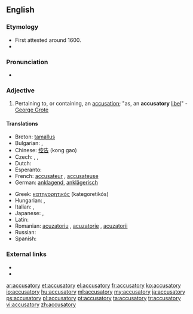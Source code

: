 ==English==

===Etymology===
* First attested around 1600.
* {{suffix|accuse|atory}}

===Pronunciation===
* {{a|US}} {{IPA|/ə.ˈkju.zə.ˌtɔɹ.i/}}

===Adjective===
{{en-adj}}

# Pertaining to, or containing, an [[accusation]]; "as, an '''accusatory''' [[libel]]" - [[w:George Grote|George Grote]]

====Translations====
{{trans-top|pertaining to, or containing, an accusation}}
* Breton: [[tamallus]]
* Bulgarian: {{t+|bg|обвинителен|m}},  {{t+|bg|обвиняващ}}
* Chinese: [[控告]] (kong gao)
* Czech: {{t-|cs|žalující}}, {{t-|cs|obviňující}}, {{t-|cs|vyčítavý}}
* Dutch: {{t+|nl|beschuldigend}}
* Esperanto: {{t-|eo|kulpiga}}
* French: [[accusateur]] {{m}}, [[accusateuse]] {{f}}
* German: [[anklagend]], [[anklägerisch]]
{{trans-mid}}
* Greek: [[κατηγορητικός]] (kategoretikós)
* Hungarian: {{t+|hu|vádló}}, {{t-|hu|vádoló}}
* Italian: {{t-|it|accusatorio|m}}, {{t-|it|accusatoria|f}}
* Japanese: {{t-|ja|非難|alt=非難の|tr=ひなんの, hinan no}}, {{t-|ja|批難|alt=批難の|tr=ひなんの, hinan no}}
* Latin: {{t-|la|accusatorius}}
* Romanian: [[acuzatoriu]] {{m}}, [[acuzatorie]] {{f}}, [[acuzatorii]] {{p}}
* Russian: {{t+|ru|обвинительный|sc=Cyrl|tr=obvinítel'nyj}}
* Spanish: {{t-|es|acusatorio}}
{{trans-bottom}}

===External links===
* {{R:OneLook}}
* {{R:Webster 1913}}

[[ar:accusatory]]
[[et:accusatory]]
[[el:accusatory]]
[[fr:accusatory]]
[[ko:accusatory]]
[[io:accusatory]]
[[hu:accusatory]]
[[ml:accusatory]]
[[my:accusatory]]
[[ja:accusatory]]
[[ps:accusatory]]
[[pl:accusatory]]
[[pt:accusatory]]
[[ta:accusatory]]
[[tr:accusatory]]
[[vi:accusatory]]
[[zh:accusatory]]
